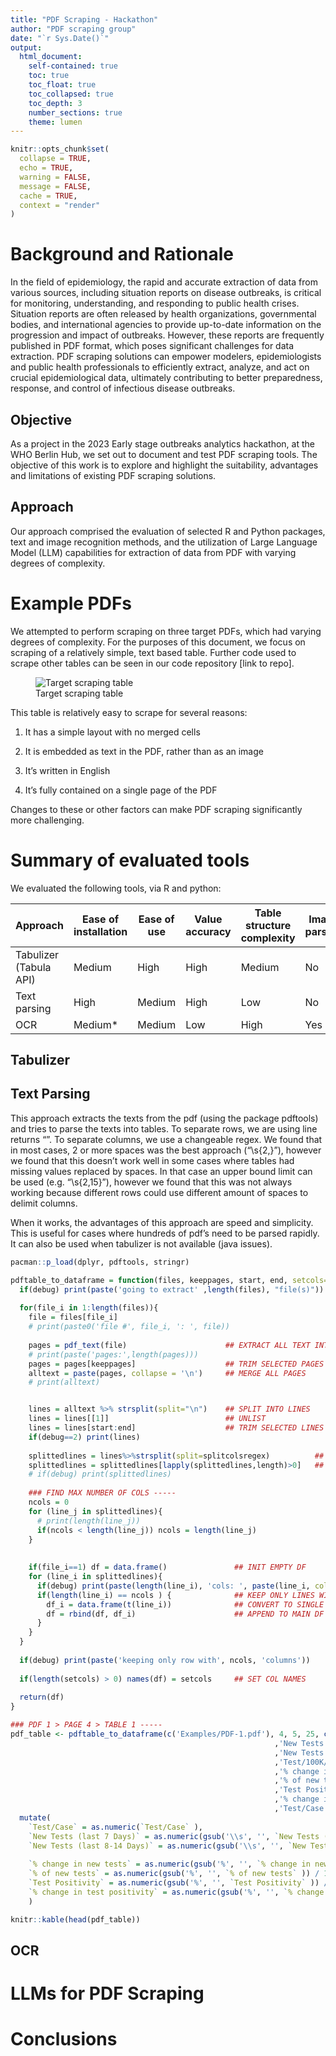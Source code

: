 ```yaml
---
title: "PDF Scraping - Hackathon"
author: "PDF scraping group"
date: "`r Sys.Date()`"
output:
  html_document:
    self-contained: true
    toc: true
    toc_float: true
    toc_collapsed: true
    toc_depth: 3
    number_sections: true
    theme: lumen
---
```


```r

knitr::opts_chunk$set(
  collapse = TRUE,
  echo = TRUE,
  warning = FALSE,
  message = FALSE,
  cache = TRUE,
  context = "render"
)


```




# Background and Rationale

In the field of epidemiology, the rapid and accurate extraction of data from various sources, including situation reports on disease outbreaks, is critical for monitoring, understanding, and responding to public health crises. Situation reports are often released by health organizations, governmental bodies, and international agencies to provide up-to-date information on the progression and impact of outbreaks. However, these reports are frequently published in PDF format, which poses significant challenges for data extraction. PDF scraping solutions can empower modelers, epidemiologists and public health professionals to efficiently extract, analyze, and act on crucial epidemiological data, ultimately contributing to better preparedness, response, and control of infectious disease outbreaks.

## Objective

As a project in the 2023 Early stage outbreaks analytics hackathon, at the WHO Berlin Hub, we set out to document and test PDF scraping tools. The objective of this work is to explore and highlight the suitability, advantages and limitations of existing PDF scraping solutions. 


## Approach

Our approach comprised the evaluation of selected R and Python packages, text and image recognition methods, and the utilization of Large Language Model (LLM) capabilities for extraction of data from PDF with varying degrees of complexity.


# Example PDFs

We attempted to perform scraping on three target PDFs, which had varying degrees of complexity. For the purposes of this document, we focus on scraping of a relatively simple, text based table. Further code used to scrape other tables can be seen in our code repository [link to repo].


![Target scraping table](img/table1.png)

This table is relatively easy to scrape for several reasons:

1. It has a simple layout with no merged cells

2. It is embedded as text in the PDF, rather than as an image

3. It's written in English

4. It's fully contained on a single page of the PDF

Changes to these or other factors can make PDF scraping significantly more challenging. 


# Summary of evaluated tools

We evaluated the following tools, via R and python:


| Approach               | Ease of installation | Ease of use | Value accuracy | Table structure complexity | Image parsing |
|------------------------|----------------------|-------------|----------------|----------------------------|---------------|
| Tabulizer (Tabula API) | Medium               | High        | High           | Medium                     | No            |
| Text parsing           | High                 | Medium      | High           | Low                        | No            |
| OCR                    | Medium*              | Medium      | Low            | High                       | Yes           |




## Tabulizer

## Text Parsing

This approach extracts the texts from the pdf (using the package pdftools) and tries to parse the texts into tables. To separate rows, we are using line returns “\n”. To separate columns, we use a changeable regex. We found that in most cases, 2 or more spaces was the best approach ("\\s{2,}"), however we found that this doesn’t work well in some cases where tables had missing values replaced by spaces. In that case an upper bound limit can be used (e.g. "\\s{2,15}"), however we found that this was not always working because different rows could use different amount of spaces to delimit columns.

When it works, the advantages of this approach are speed and simplicity. This is useful for cases where hundreds of pdf’s need to be parsed rapidly.
It can also be used when tabulizer is not available (java issues).


```r
pacman::p_load(dplyr, pdftools, stringr)

pdftable_to_dataframe = function(files, keeppages, start, end, setcols=c(), splitcolsregex="\\s{2,}", debug=FALSE){
  if(debug) print(paste('going to extract' ,length(files), "file(s)"))
 
  for(file_i in 1:length(files)){
    file = files[file_i]
    # print(paste0('file #', file_i, ': ', file))
   
    pages = pdf_text(file)                      ## EXTRACT ALL TEXT INTO PAGES
    # print(paste('pages:',length(pages)))
    pages = pages[keeppages]                    ## TRIM SELECTED PAGES
    alltext = paste(pages, collapse = '\n')     ## MERGE ALL PAGES
    # print(alltext)


    lines = alltext %>% strsplit(split="\n")    ## SPLIT INTO LINES
    lines = lines[[1]]                          ## UNLIST
    lines = lines[start:end]                    ## TRIM SELECTED LINES
    if(debug==2) print(lines)
   
    splittedlines = lines%>%strsplit(split=splitcolsregex)          ## SPLIT VALUES INTO COLS (default: 2 or more spaces)
    splittedlines = splittedlines[lapply(splittedlines,length)>0]   ## REMOVE E:PTY LINES
    # if(debug) print(splittedlines)
   
    ### FIND MAX NUMBER OF COLS -----
    ncols = 0
    for (line_j in splittedlines){
      # print(length(line_j))
      if(ncols < length(line_j)) ncols = length(line_j)
    }
   
   
    if(file_i==1) df = data.frame()               ## INIT EMPTY DF
    for (line_i in splittedlines){
      if(debug) print(paste(length(line_i), 'cols: ', paste(line_i, collapse = " | ")))
      if(length(line_i) == ncols ) {              ## KEEP ONLY LINES WITH ALL VALUES (alternative would be to complete vector of values to make sure the length is the same)
        df_i = data.frame(t(line_i))              ## CONVERT TO SINGLE LINE DF
        df = rbind(df, df_i)                      ## APPEND TO MAIN DF
      }
    }
  }
 
  if(debug) print(paste('keeping only row with', ncols, 'columns'))
 
  if(length(setcols) > 0) names(df) = setcols     ## SET COL NAMES
 
  return(df)
}
```


```r
### PDF 1 > PAGE 4 > TABLE 1 -----
pdf_table <- pdftable_to_dataframe(c('Examples/PDF-1.pdf'), 4, 5, 25, c('Division'
                                                           ,'New Tests (last 7 Days)'
                                                           ,'New Tests (last 8-14 Days)'
                                                           ,'Test/100K/Week'
                                                           ,'% change in new tests'
                                                           ,'% of new tests'
                                                           ,'Test Positivity'
                                                           ,'% change in test positivity'
                                                           ,'Test/Case')) %>%  
  mutate(
    `Test/Case` = as.numeric(`Test/Case` ),                                                    ## e.g. as numeric
    `New Tests (last 7 Days)` = as.numeric(gsub('\\s', '', `New Tests (last 7 Days)` )),       ## e.g. thousands as numeric
    `New Tests (last 8-14 Days)` = as.numeric(gsub('\\s', '', `New Tests (last 8-14 Days)` )),
   
    `% change in new tests` = as.numeric(gsub('%', '', `% change in new tests` )) / 100,       ## e.g. percent as numeric
    `% of new tests` = as.numeric(gsub('%', '', `% of new tests` )) / 100,
    `Test Positivity` = as.numeric(gsub('%', '', `Test Positivity` )) / 100,
    `% change in test positivity` = as.numeric(gsub('%', '', `% change in test positivity` )) / 100
    ) 

knitr::kable(head(pdf_table))
```




## OCR

# LLMs for PDF Scraping


# Conclusions


